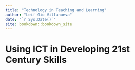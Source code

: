 ```yaml
--- 
title: "Technology in Teaching and Learning"
author: "Leif Gio Villanueva"
date: "`r Sys.Date()`"
site: bookdown::bookdown_site
---
```


# Using ICT in Developing 21st Century Skills

